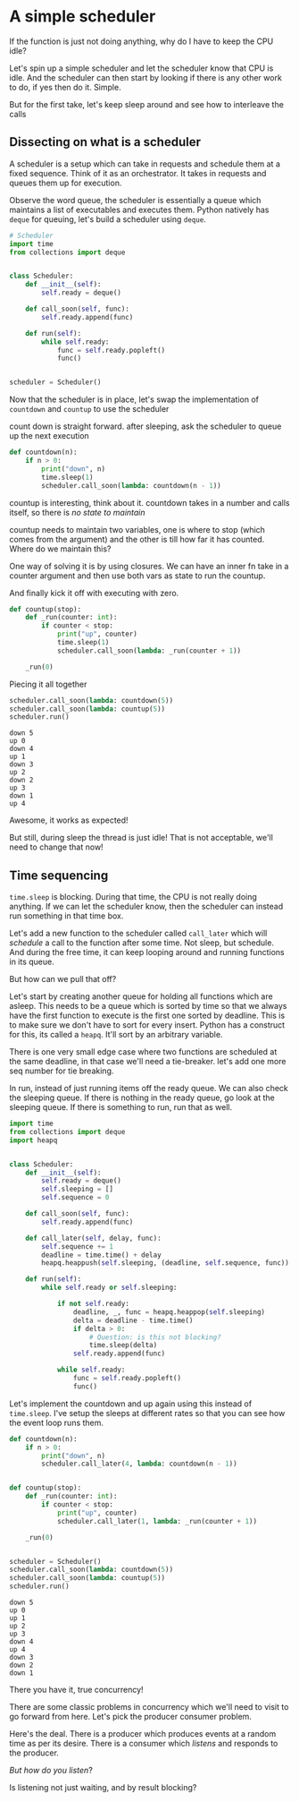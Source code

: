 # A simple scheduler

If the function is just not doing anything, why do I have to keep the CPU idle?

Let's spin up a simple scheduler and let the scheduler know that CPU is idle. And the scheduler can then start by looking if there is any other work to do, if yes then do it. Simple.

But for the first take, let's keep sleep around and see how to interleave the calls

## Dissecting on what is a scheduler

A scheduler is a setup which can take in requests and schedule them at a fixed sequence. Think of it as an orchestrator. It takes in requests and queues them up for execution.

Observe the word queue, the scheduler is essentially a queue which maintains a list of executables and executes them. Python natively has `deque` for queuing, let's build a scheduler using `deque`.

```python
# Scheduler
import time
from collections import deque


class Scheduler:
    def __init__(self):
        self.ready = deque()

    def call_soon(self, func):
        self.ready.append(func)

    def run(self):
        while self.ready:
            func = self.ready.popleft()
            func()


scheduler = Scheduler()
```

Now that the scheduler is in place, let's swap the implementation of `countdown` and `countup` to use the scheduler

count down is straight forward. after sleeping, ask the scheduler to queue up the next execution

```python
def countdown(n):
    if n > 0:
        print("down", n)
        time.sleep(1)
        scheduler.call_soon(lambda: countdown(n - 1))
```

countup is interesting, think about it. countdown takes in a number and calls itself, so there is _no state to maintain_

countup needs to maintain two variables, one is where to stop (which comes from the argument) and the other is till how far it has counted. Where do we maintain this?

One way of solving it is by using closures. We can have an inner fn take in a counter argument and then use both vars as state to run the countup.

And finally kick it off with executing with zero.

```python
def countup(stop):
    def _run(counter: int):
        if counter < stop:
            print("up", counter)
            time.sleep(1)
            scheduler.call_soon(lambda: _run(counter + 1))

    _run(0)
```

Piecing it all together

```python
scheduler.call_soon(lambda: countdown(5))
scheduler.call_soon(lambda: countup(5))
scheduler.run()
```
```
down 5
up 0
down 4
up 1
down 3
up 2
down 2
up 3
down 1
up 4
```

Awesome, it works as expected!

But still, during sleep the thread is just idle! That is not acceptable, we'll need to change that now!

## Time sequencing

`time.sleep` is blocking. During that time, the CPU is not really doing anything. If we can let the scheduler know, then the scheduler can instead run something in that time box.

Let's add a new function to the scheduler called `call_later` which will _schedule_ a call to the function after some time. Not sleep, but schedule. And during the free time, it can keep looping around and running functions in its queue.

But how can we pull that off? 

Let's start by creating another queue for holding all functions which are asleep. This needs to be a queue which is sorted by time so that we always have the first function to execute is the first one sorted by deadline. This is to make sure we don't have to sort for every insert. Python has a construct for this, its called a `heapq`. It'll sort by an arbitrary variable.

There is one very small edge case where two functions are scheduled at the same deadline, in that case we'll need a tie-breaker. let's add one more seq number for tie breaking.

In run, instead of just running items off the ready queue. We can also check the sleeping queue. If there is nothing in the ready queue, go look at the sleeping queue. If there is something to run, run that as well.

```python
import time
from collections import deque
import heapq


class Scheduler:
    def __init__(self):
        self.ready = deque()
        self.sleeping = []
        self.sequence = 0

    def call_soon(self, func):
        self.ready.append(func)

    def call_later(self, delay, func):
        self.sequence += 1
        deadline = time.time() + delay
        heapq.heappush(self.sleeping, (deadline, self.sequence, func))

    def run(self):
        while self.ready or self.sleeping:

            if not self.ready:
                deadline, _, func = heapq.heappop(self.sleeping)
                delta = deadline - time.time()
                if delta > 0:
                    # Question: is this not blocking?
                    time.sleep(delta)
                self.ready.append(func)

            while self.ready:
                func = self.ready.popleft()
                func()
```

Let's implement the countdown and up again using this instead of `time.sleep`. I've setup the sleeps at different rates so that you can see how the event loop runs them.

```python
def countdown(n):
    if n > 0:
        print("down", n)
        scheduler.call_later(4, lambda: countdown(n - 1))


def countup(stop):
    def _run(counter: int):
        if counter < stop:
            print("up", counter)
            scheduler.call_later(1, lambda: _run(counter + 1))

    _run(0)


scheduler = Scheduler()
scheduler.call_soon(lambda: countdown(5))
scheduler.call_soon(lambda: countup(5))
scheduler.run()
```
```
down 5
up 0
up 1
up 2
up 3
down 4
up 4
down 3
down 2
down 1
```

There you have it, true concurrency!

There are some classic problems in concurrency which we'll need to visit to go forward from here. Let's pick the producer consumer problem.

Here's the deal. There is a producer which produces events at a random time as per its desire. There is a consumer which _listens_ and responds to the producer.

_But how do you listen_?

Is listening not just waiting, and by result blocking?